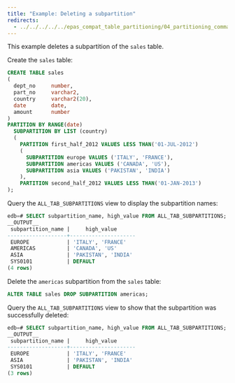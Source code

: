 ```yaml
---
title: "Example: Deleting a subpartition"
redirects:
  - ../../../../../epas_compat_table_partitioning/04_partitioning_commands_compatible_with_oracle_databases/14_alter_table_drop_subpartition/01_example_deleting_a_subpartition #generated for docs/epas/reorg-role-use-case-mode
---
```


<div id="example_deleting_a_subpartition" class="registered_link"></div>

This example deletes a subpartition of the `sales` table. 

Create the `sales` table:

```sql
CREATE TABLE sales
(
  dept_no     number,
  part_no     varchar2,
  country     varchar2(20),
  date        date,
  amount      number
)
PARTITION BY RANGE(date)
  SUBPARTITION BY LIST (country)
  (
    PARTITION first_half_2012 VALUES LESS THAN('01-JUL-2012')
    (
      SUBPARTITION europe VALUES ('ITALY', 'FRANCE'),
      SUBPARTITION americas VALUES ('CANADA', 'US'),
      SUBPARTITION asia VALUES ('PAKISTAN', 'INDIA')
    ),
    PARTITION second_half_2012 VALUES LESS THAN('01-JAN-2013')
);
```

Query the `ALL_TAB_SUBPARTITIONS` view to display the subpartition names:

```sql
edb=# SELECT subpartition_name, high_value FROM ALL_TAB_SUBPARTITIONS;
__OUTPUT__
 subpartition_name |     high_value
-------------------+---------------------
 EUROPE            | 'ITALY', 'FRANCE'
 AMERICAS          | 'CANADA', 'US'
 ASIA              | 'PAKISTAN', 'INDIA'
 SYS0101           | DEFAULT
(4 rows)
```

Delete the `americas` subpartition from the `sales` table:

```sql
ALTER TABLE sales DROP SUBPARTITION americas;
```

Query the `ALL_TAB_SUBPARTITIONS` view to show that the subpartition was successfully deleted:

```sql
edb=# SELECT subpartition_name, high_value FROM ALL_TAB_SUBPARTITIONS;
__OUTPUT__
 subpartition_name |     high_value
-------------------+---------------------
 EUROPE            | 'ITALY', 'FRANCE'
 ASIA              | 'PAKISTAN', 'INDIA'
 SYS0101           | DEFAULT
(3 rows)
```
